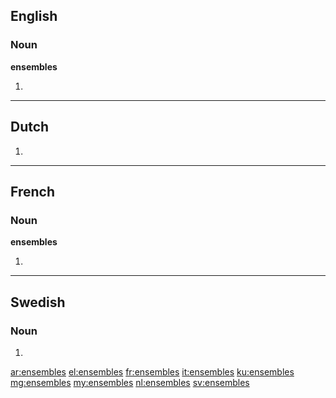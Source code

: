 ==English==

===Noun===
'''ensembles'''

# {{plural of|ensemble}}

----

==Dutch==
{{head|nl}}

# {{nl-noun-form|pl=1|ensemble}}

----

==French==

===Noun===
'''ensembles''' {{m|p}}

# {{plural of|ensemble|lang=fr}}

----

==Swedish==

===Noun===
{{head|sv|noun form}}

# {{sv-noun-form-indef-gen|ensemble}}

[[ar:ensembles]]
[[el:ensembles]]
[[fr:ensembles]]
[[it:ensembles]]
[[ku:ensembles]]
[[mg:ensembles]]
[[my:ensembles]]
[[nl:ensembles]]
[[sv:ensembles]]